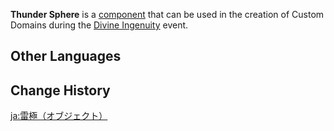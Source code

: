 {{Component Infobox
|title       = Thunder Sphere
|id          = 3007
|image       = Item Thunder Sphere.png
|load        = 6
|description = While traveling with Electrograna, you can use Thunder Spheres to move quickly.
|placement   = Free
|category    = Mechanisms
|size        = 1 · 1 · 1
}}
'''Thunder Sphere''' is a [[component]] that can be used in the creation of Custom Domains during the [[Divine Ingenuity]] event.

==Other Languages==
{{Transclude|Thunder Sphere|Other Languages}}

==Change History==
{{Change History|2.5}}

[[ja:雷極（オブジェクト）]]
